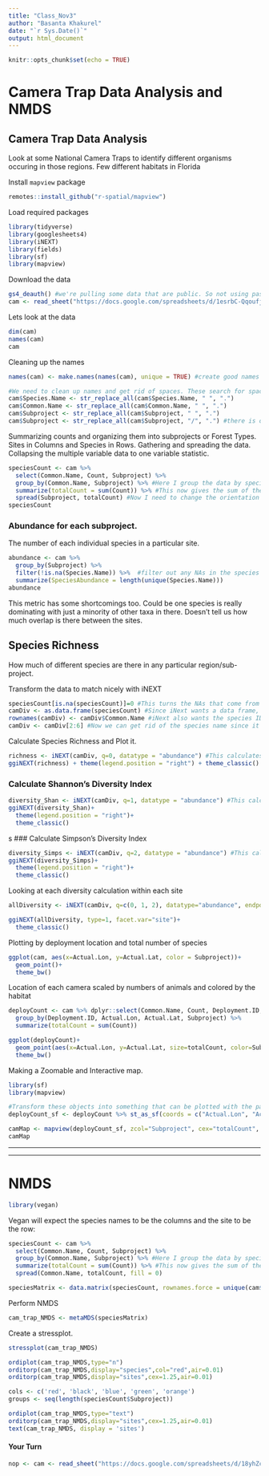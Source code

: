```yaml
---
title: "Class_Nov3"
author: "Basanta Khakurel"
date: "`r Sys.Date()`"
output: html_document
---
```


```r
knitr::opts_chunk$set(echo = TRUE)
```

# Camera Trap Data Analysis and NMDS

## Camera Trap Data Analysis 

Look at some National Camera Traps to identify different organisms occuring in those regions. 
Few different habitats in Florida

Install `mapview` package
```r
remotes::install_github("r-spatial/mapview")
```

Load required packages

```r
library(tidyverse)
library(googlesheets4)
library(iNEXT)
library(fields)
library(sf)
library(mapview)
```

Download the data
```r
gs4_deauth() #we're pulling some data that are public. So not using password.
cam <- read_sheet("https://docs.google.com/spreadsheets/d/1esrbC-QqoufjlDHXtIYtDcsXovC_x6o6Z4JfBPKvg3s/edit?usp=sharing")
```

Lets look at the data
```r
dim(cam)
names(cam)
cam
```

Cleaning up the names 
```r
names(cam) <- make.names(names(cam), unique = TRUE) #create good names without spaces

#We need to clean up names and get rid of spaces. These search for spaces in the given column names and replace them with periods
cam$Species.Name <- str_replace_all(cam$Species.Name, " ", ".")
cam$Common.Name <- str_replace_all(cam$Common.Name, " ", ".")
cam$Subproject <- str_replace_all(cam$Subproject, " ", ".")
cam$Subproject <- str_replace_all(cam$Subproject, "/", ".") #there is one subproject name that has a /. Let's just change it to a period for consistency's sake.
```

Summarizing counts and organizing them into subprojects or Forest Types.
Sites in Columns and Species in Rows.
Gathering and spreading the data. 
Collapsing the multiple variable data to one variable statistic.
```r
speciesCount <- cam %>% 
  select(Common.Name, Count, Subproject) %>% 
  group_by(Common.Name, Subproject) %>% #Here I group the data by species and the subproject
  summarize(totalCount = sum(Count)) %>% #This now gives the sum of the count of each species per subproject
  spread(Subproject, totalCount) #Now I need to change the orientation so that species are rows and subprojects are columns. This pivots the table to do that. More explanation here: https://rpubs.com/bradleyboehmke/data_wrangling
speciesCount
```

### Abundance for each subproject. 

The number of each individual species in a particular site. 

```r
abundance <- cam %>% 
  group_by(Subproject) %>% 
  filter(!is.na(Species.Name)) %>%  #filter out any NAs in the species name, just in case
  summarize(SpeciesAbundance = length(unique(Species.Name)))
abundance
```
This metric has some shortcomings too. 
Could be one species is really dominating with just a minority of other taxa in there. 
Doesn't tell us how much overlap is there between the sites. 


## Species Richness
How much of different species are there in any particular region/sub-project. 

Transform the data to match nicely with iNEXT 
```r
speciesCount[is.na(speciesCount)]=0 #This turns the NAs that come from summing 0's into real 0's for analysis
camDiv <- as.data.frame(speciesCount) #Since iNext wants a data frame, turn the tibble into one
rownames(camDiv) <- camDiv$Common.Name #iNext also wants the species ID as row names. 
camDiv <- camDiv[2:6] #Now we can get rid of the species name since it's already in our row name.
```


Calculate Species Richness and Plot it. 
```r
richness <- iNEXT(camDiv, q=0, datatype = "abundance") #This calculates hill numbers for the number of observations we have. q changes the expected relationship. 0 will give Richness
ggiNEXT(richness) + theme(legend.position = "right") + theme_classic()
```

### Calculate Shannon's Diversity Index
```r
diversity_Shan <- iNEXT(camDiv, q=1, datatype = "abundance") #This calculates hill numbers for the number of observations we have. q changes the expected relationship. q=1 gives the Shannon Diversity index. 
ggiNEXT(diversity_Shan)+
  theme(legend.position = "right")+
  theme_classic()
```
s
### Calculate Simpson's Diversity Index 
```r
diversity_Simps <- iNEXT(camDiv, q=2, datatype = "abundance") #This calculates hill numbers for the number of observations we have. q changes the expected relationship. q=2 gives the Simpsons Diversity index.  
ggiNEXT(diversity_Simps)+
  theme(legend.position = "right")+
  theme_classic()
```

Looking at each diversity calculation within each site 
```r
allDiversity <- iNEXT(camDiv, q=c(0, 1, 2), datatype="abundance", endpoint=7000)
```

```r
ggiNEXT(allDiversity, type=1, facet.var="site")+
  theme_classic()
```



Plotting by deployment location and total number of species 
```r
ggplot(cam, aes(x=Actual.Lon, y=Actual.Lat, color = Subproject))+
  geom_point()+
  theme_bw()
```

Location of each camera scaled by numbers of animals and colored by the habitat 
```r
deployCount <- cam %>% dplyr::select(Common.Name, Count, Deployment.ID, Actual.Lon, Actual.Lat, Subproject) %>% 
  group_by(Deployment.ID, Actual.Lon, Actual.Lat, Subproject) %>% 
  summarize(totalCount = sum(Count))

ggplot(deployCount)+
  geom_point(aes(x=Actual.Lon, y=Actual.Lat, size=totalCount, color=Subproject), alpha=0.5)+
  theme_bw()
```

Making a Zoomable and Interactive map.
```r
library(sf)
library(mapview)

#Transform these objects into something that can be plotted with the package {sf}
deployCount_sf <- deployCount %>% st_as_sf(coords = c("Actual.Lon", "Actual.Lat"), crs=4326)

camMap <- mapview(deployCount_sf, zcol="Subproject", cex="totalCount", layer.name = "Habitat Type")
camMap
```

***
***

# NMDS

```r
library(vegan)
```


Vegan will expect the species names to be the columns and the site to be the row:

```r
speciesCount <- cam %>% 
  select(Common.Name, Count, Subproject) %>% 
  group_by(Common.Name, Subproject) %>% #Here I group the data by species and the subproject
  summarize(totalCount = sum(Count)) %>% #This now gives the sum of the count of each species per subproject
  spread(Common.Name, totalCount, fill = 0) 

speciesMatrix <- data.matrix(speciesCount, rownames.force = unique(cam$Subproject))
```

Perform NMDS
```r
cam_trap_NMDS <- metaMDS(speciesMatrix)
```

Create a stressplot.
```r
stressplot(cam_trap_NMDS)
```

```r
ordiplot(cam_trap_NMDS,type="n")
orditorp(cam_trap_NMDS,display="species",col="red",air=0.01)
orditorp(cam_trap_NMDS,display="sites",cex=1.25,air=0.01)
```

```r
cols <- c('red', 'black', 'blue', 'green', 'orange')
groups <- seq(length(speciesCount$Subproject))

ordiplot(cam_trap_NMDS,type="text")
orditorp(cam_trap_NMDS,display="sites",cex=1.25,air=0.01)
text(cam_trap_NMDS, display = 'sites')
```



#### Your Turn 

```r
nop <- cam <- read_sheet("https://docs.google.com/spreadsheets/d/18yhZcaiYt6llg84eZYrNEewuLP3xaEyxYQQN__RQ3_4/edit?usp=sharing")
```
